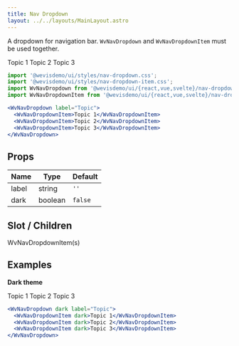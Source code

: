```yaml
---
title: Nav Dropdown
layout: ../../layouts/MainLayout.astro
---
```



A dropdown for navigation bar. `WvNavDropdown` and `WvNavDropdownItem` must be used together.

<div class="not-prose component-preview">
  <WvNavDropdown client:idle label="Topic">
    <WvNavDropdownItem>Topic 1</WvNavDropdownItem>
    <WvNavDropdownItem>Topic 2</WvNavDropdownItem>
    <WvNavDropdownItem>Topic 3</WvNavDropdownItem>
  </WvNavDropdown>
</div>

```jsx
import '@wevisdemo/ui/styles/nav-dropdown.css';
import '@wevisdemo/ui/styles/nav-dropdown-item.css';
import WvNavDropdown from '@wevisdemo/ui/{react,vue,svelte}/nav-dropdown';
import WvNavDropdownItem from '@wevisdemo/ui/{react,vue,svelte}/nav-dropdown-item';
```

```jsx
<WvNavDropdown label="Topic">
  <WvNavDropdownItem>Topic 1</WvNavDropdownItem>
  <WvNavDropdownItem>Topic 2</WvNavDropdownItem>
  <WvNavDropdownItem>Topic 3</WvNavDropdownItem>
</WvNavDropdown>
```

## Props

| Name  | Type    | Default |
| ----- | ------- | ------- |
| label | string  | `''`    |
| dark  | boolean | `false` |

## Slot / Children

WvNavDropdownItem(s)

## Examples

**Dark theme**

<div class="not-prose component-preview-dark">
  <WvNavDropdown client:idle dark label="Topic">
    <WvNavDropdownItem dark>Topic 1</WvNavDropdownItem>
    <WvNavDropdownItem dark>Topic 2</WvNavDropdownItem>
    <WvNavDropdownItem dark>Topic 3</WvNavDropdownItem>
  </WvNavDropdown>
</div>

```jsx
<WvNavDropdown dark label="Topic">
  <WvNavDropdownItem dark>Topic 1</WvNavDropdownItem>
  <WvNavDropdownItem dark>Topic 2</WvNavDropdownItem>
  <WvNavDropdownItem dark>Topic 3</WvNavDropdownItem>
</WvNavDropdown>
```
